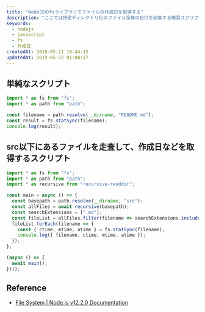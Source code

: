 ```yaml
---
title: "NodeJSのfsライブラリでファイルの作成日を取得する"
description: "ここでは特定ディレクトリ化のファイル全体の日付を収集する簡易スクリプトも紹介する。"
keywords:
  - nodejs
  - javascript
  - fs
  - 作成日
createdAt: 2019-05-21 10:44:15
updatedAt: 2019-05-22 01:08:17
---
```


## 単純なスクリプト

```typescript
import * as fs from "fs";
import * as path from "path";

const filename = path.resolve(__dirname, "README.md");
const result = fs.statSync(filename);
console.log(result);
```

## src以下にあるファイルを走査して、作成日などを取得するスクリプト

```typescript
import * as fs from "fs";
import * as path from "path";
import * as recursive from "recursive-readdir";

const main = async () => {
  const basepath = path.resolve(__dirname, "src");
  const allFiles = await recursive(basepath);
  const searchExtensions = [".md"];
  const fileList = allFiles.filter(filename => searchExtensions.includes(path.extname(filename)));
  fileList.forEach(filename => {
    const { ctime, mtime, atime } = fs.statSync(filename);
    console.log({ filename, ctime, mtime, atime });
  });
};

(async () => {
  await main();
})();
```

## Reference

- [File System \| Node\.js v12\.2\.0 Documentation](https://nodejs.org/api/fs.html#fs_class_fs_stats)
